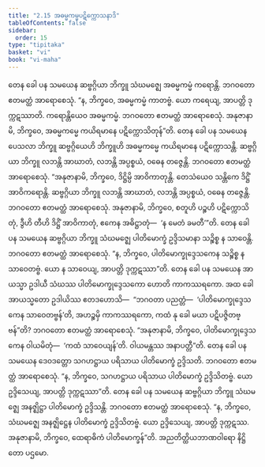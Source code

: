 ```yaml
---
title: "2.15 အဓမ္မကမ္မပဋိက္ကောသနာဒိ"
tableOfContents: false
sidebar:
  order: 15
type: "tipitaka"
basket: "vi"
book: "vi-maha"
---
```



<DynamicBreadcrumb />

<Division number="154" book="vi-maha" e="ch" v="3" p="154">

<Paragraph number="642" book="vi-maha">
တေန ခေါ ပန သမယေန ဆဗ္ဗဂ္ဂိယာ ဘိက္ခူ သံဃမဇ္ဈေ အဓမ္မကမ္မံ ကရောန္တိ. ဘဂဝတော ဧတမတ္ထံ အာရောစေသုံ. “န, ဘိက္ခဝေ, အဓမ္မကမ္မံ ကာတဗ္ဗံ. ယော ကရေယျ, အာပတ္တိ ဒုက္ကဋဿာတိ. ကရောန္တိယေဝ အဓမ္မကမ္မံ. ဘဂဝတော ဧတမတ္ထံ အာရောစေသုံ. အနုဇာနာမိ, ဘိက္ခဝေ, အဓမ္မကမ္မေ ကယိရမာနေ ပဋိက္ကောသိတုန်”တိ.
</Paragraph>

<Paragraph number="643" book="vi-maha">
တေန ခေါ ပန သမယေန ပေသလာ ဘိက္ခူ ဆဗ္ဗဂ္ဂိယေဟိ ဘိက္ခူဟိ အဓမ္မကမ္မေ ကယိရမာနေ ပဋိက္ကောသန္တိ. ဆဗ္ဗဂ္ဂိယာ ဘိက္ခူ လဘန္တိ အာဃာတံ, လဘန္တိ အပ္ပစ္စယံ, ဝဓေန တဇ္ဇေန္တိ. ဘဂဝတော ဧတမတ္ထံ အာရောစေသုံ. “အနုဇာနာမိ, ဘိက္ခဝေ, ဒိဋ္ဌိမ္ပိ အာဝိကာတုန္တိ. တေသံယေဝ သန္တိကေ ဒိဋ္ဌိံ အာဝိကရောန္တိ. ဆဗ္ဗဂ္ဂိယာ ဘိက္ခူ လဘန္တိ အာဃာတံ, လဘန္တိ အပ္ပစ္စယံ, ဝဓေန တဇ္ဇေန္တိ. ဘဂဝတော ဧတမတ္ထံ အာရောစေသုံ. အနုဇာနာမိ, ဘိက္ခဝေ, စတူဟိ ပဉ္စဟိ ပဋိက္ကောသိတုံ, ဒွီဟိ တီဟိ ဒိဋ္ဌိံ အာဝိကာတုံ, ဧကေန အဓိဋ္ဌာတုံ—  ‘န မေတံ ခမတီ’”တိ.
</Paragraph>

<Paragraph number="644" book="vi-maha">
တေန ခေါ ပန သမယေန ဆဗ္ဗဂ္ဂိယာ ဘိက္ခူ သံဃမဇ္ဈေ ပါတိမောက္ခံ ဥဒ္ဒိသမာနာ သဉ္စိစ္စ န သာဝေန္တိ. ဘဂဝတော ဧတမတ္ထံ အာရောစေသုံ. “န, ဘိက္ခဝေ, ပါတိမောက္ခုဒ္ဒေသကေန သဉ္စိစ္စ န သာဝေတဗ္ဗံ. ယော န သာဝေယျ, အာပတ္တိ ဒုက္ကဋဿာ”တိ.
</Paragraph>

<Paragraph number="645" book="vi-maha">
တေန ခေါ ပန သမယေန အာယသ္မာ ဥဒါယီ သံဃဿ ပါတိမောက္ခုဒ္ဒေသကော ဟောတိ ကာကဿရကော. အထ ခေါ အာယသ္မတော ဥဒါယိဿ ဧတဒဟောသိ—  “ဘဂဝတာ ပညတ္တံ—  ‘ပါတိမောက္ခုဒ္ဒေသကေန သာဝေတဗ္ဗန်’တိ, အဟဉ္စမှိ ကာကဿရကော, ကထံ နု ခေါ မယာ ပဋိပဇ္ဇိတဗ္ဗန်”တိ? ဘဂဝတော ဧတမတ္ထံ အာရောစေသုံ. “အနုဇာနာမိ, ဘိက္ခဝေ, ပါတိမောက္ခုဒ္ဒေသကေန ဝါယမိတုံ—  ‘ကထံ သာဝေယျန်’တိ. ဝါယမန္တဿ အနာပတ္တီ”တိ.
</Paragraph>

<Paragraph number="646" book="vi-maha">
တေန ခေါ ပန သမယေန ဒေဝဒတ္တော သဂဟဋ္ဌာယ ပရိသာယ ပါတိမောက္ခံ ဥဒ္ဒိသတိ. ဘဂဝတော ဧတမတ္ထံ အာရောစေသုံ. “န, ဘိက္ခဝေ, သဂဟဋ္ဌာယ ပရိသာယ ပါတိမောက္ခံ ဥဒ္ဒိသိတဗ္ဗံ. ယော ဥဒ္ဒိသေယျ, အာပတ္တိ ဒုက္ကဋဿာ”တိ.
</Paragraph>

<Paragraph number="647" book="vi-maha">
တေန ခေါ ပန သမယေန ဆဗ္ဗဂ္ဂိယာ ဘိက္ခူ သံဃမဇ္ဈေ အနဇ္ဈိဋ္ဌာ ပါတိမောက္ခံ ဥဒ္ဒိသန္တိ. ဘဂဝတော ဧတမတ္ထံ အာရောစေသုံ. “န, ဘိက္ခဝေ, သံဃမဇ္ဈေ အနဇ္ဈိဋ္ဌေန ပါတိမောက္ခံ ဥဒ္ဒိသိတဗ္ဗံ. ယော ဥဒ္ဒိသေယျ, အာပတ္တိ ဒုက္ကဋဿ. အနုဇာနာမိ, ဘိက္ခဝေ, ထေရာဓိကံ ပါတိမောက္ခန်”တိ.

</Paragraph>
</Division>

<Paragraph number="648" type="center" book="vi-maha">
အညတိတ္ထိယဘာဏဝါရော နိဋ္ဌိတော ပဌမော.
</Paragraph>